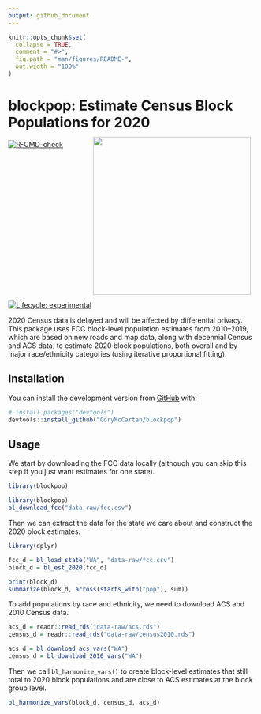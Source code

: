 ```yaml
---
output: github_document
---
```


<!-- README.md is generated from README.Rmd. Please edit that file -->

```r
knitr::opts_chunk$set(
  collapse = TRUE,
  comment = "#>",
  fig.path = "man/figures/README-",
  out.width = "100%"
)
```

# **blockpop**: Estimate Census Block Populations for 2020 <a href='https://corymccartan.github.io/blockpop'><img src='man/figures/logo.png' align="right" height="320"  style="padding: 12px" /></a>

<!-- badges: start -->
[![R-CMD-check](https://github.com/CoryMcCartan/blockpop/workflows/R-CMD-check/badge.svg)](https://github.com/CoryMcCartan/blockpop/actions)
[![Lifecycle: experimental](https://img.shields.io/badge/lifecycle-experimental-orange.svg)](https://lifecycle.r-lib.org/articles/stages.html#experimental)
<!-- badges: end -->

2020 Census data is delayed and will be affected by differential privacy.
This package uses FCC block-level population estimates from 2010--2019, which
are based on new roads and map data, along with decennial Census and ACS data,
to estimate 2020 block populations, both overall and by major race/ethnicity
categories (using iterative proportional fitting).

## Installation

You can install the development version from [GitHub](https://github.com/) with:

``` r
# install.packages("devtools")
devtools::install_github("CoryMcCartan/blockpop")
```

## Usage

We start by downloading the FCC data locally (although you can skip this
step if you just want estimates for one state).

```r
library(blockpop)
```

```r
library(blockpop)
bl_download_fcc("data-raw/fcc.csv")
```

Then we can extract the data for the state we care about and construct the 2020 
block estimates.

```r
library(dplyr)

fcc_d = bl_load_state("WA", "data-raw/fcc.csv")
block_d = bl_est_2020(fcc_d)

print(block_d)
summarize(block_d, across(starts_with("pop"), sum))
```

To add populations by race and ethnicity, we need to download ACS and 2010
Census data. 

```r
acs_d = readr::read_rds("data-raw/acs.rds")
census_d = readr::read_rds("data-raw/census2010.rds")
```
```r
acs_d = bl_download_acs_vars("WA")
census_d = bl_download_2010_vars("WA")
```

Then we call `bl_harmonize_vars()` to create block-level estimates
that still total to 2020 block populations and are close to ACS estimates at
the block group level.

```r
bl_harmonize_vars(block_d, census_d, acs_d)
```


